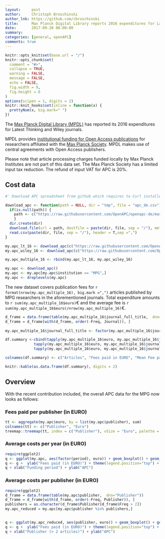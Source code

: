```yaml
---
layout:     post
author:     Christoph Broschinski
author_lnk: https://github.com/cbroschinski
title:      Max Planck Digital Library reports 2016 expenditures for Latest Thinking and Wiley journals
date:       2017-09-20 08:00:00
summary:    
categories: [general, openAPC]
comments: true
---
```



```r
knitr::opts_knit$set(base.url = "/")
knitr::opts_chunk$set(
  comment = "#>",
  collapse = TRUE,
  warning = FALSE, 
  message = FALSE,
  echo = FALSE,
  fig.width = 9,
  fig.height = 6
)
options(scipen = 1, digits = 2)
knitr::knit_hooks$set(inline = function(x) {
  prettyNum(x, big.mark=" ")
})
```

The [Max Planck Digital Library (MPDL)](https://www.mpdl.mpg.de/en/) has reported its 2016 expenditures for Latest Thinking and Wiley journals.

MPDL provides [institutional funding for Open Access publications](https://www.mpdl.mpg.de/en/?id=50:open-access-publishing&catid=17:open-access) for researchers affiliated with the [Max Planck Society](http://www.mpg.de/en). MPDL makes use of central agreements with Open Access publishers.

Please note that article processing charges funded locally by Max Planck Institutes are not part of this data set. The Max Planck Society has a limited input tax reduction. The refund of input VAT for APC is 20%.

## Cost data

```r
#' Download APC spreadsheet from github which requires to Curl installed

download_apc <- function(path = NULL, dir = "tmp", file = "apc_de.csv"){
  if(is.null(path)) {
    path <- c("https://raw.githubusercontent.com/OpenAPC/openapc-de/master/data/apc_de.csv")
    } 
  dir.create(dir) 
  download.file(url = path, destfile = paste(dir, file, sep = "/"), method = "curl")
  read.csv(paste(dir, file, sep = "/"), header = T,sep =",")
}

my.apc_lt_16 <- download_apc(c("https://raw.githubusercontent.com/OpenAPC/openapc-de/master/data/mpg/openapc_mpg_lt_2016_enriched.csv"))
my.apc_wiley_16 <- download_apc(c("https://raw.githubusercontent.com/OpenAPC/openapc-de/master/data/mpg/openapc_mpg_wiley_2016_enriched.csv"))

my.apc_multiple_16 <- rbind(my.apc_lt_16, my.apc_wiley_16)

my.apc <- download_apc()
my.apc <- my.apc[my.apc$institution == "MPG",]
my.apc <- droplevels(my.apc)

```

The new dataset covers publication fees for `r format(nrow(my.apc_multiple_16), big.mark =",")` articles published by MPG researchers in the aforementioned journals. Total expenditure amounts to `r sum(my.apc_multiple_16$euro)`€ and the average fee is `r sum(my.apc_multiple_16$euro)/nrow(my.apc_multiple_16)`€.

```r
d_frame = data.frame(table(my.apc_multiple_16$journal_full_title,  dnn="Journal"))                 
d_frame = d_frame[with(d_frame, order(-Freq, Journal)), ]                                           
                                    
my.apc_multiple_16$journal_full_title <- factor(my.apc_multiple_16$journal_full_title, levels =  d_frame$Journal)

df.summary <-cbind(tapply(my.apc_multiple_16$euro, my.apc_multiple_16$journal_full_title, length),
             tapply(my.apc_multiple_16$euro, my.apc_multiple_16$journal_full_title, sum),
             tapply(my.apc_multiple_16$euro, my.apc_multiple_16$journal_full_title, mean))

colnames(df.summary) <- c("Articles", "Fees paid in EURO", "Mean Fee paid")

knitr::kable(as.data.frame(df.summary), digits = 2)
```

## Overview

With the recent contribution included, the overall APC data for the MPG now looks as follows:

### Fees paid per publisher (in EURO)

```r
tt <- aggregate(my.apc$euro, by = list(my.apc$publisher), sum)
colnames(tt) <- c("Publisher", "Euro")
treemap::treemap(tt, index = c("Publisher"), vSize = "Euro", palette = "Paired")
```

###  Average costs per year (in EURO)

```r
require(ggplot2)
q <- ggplot(my.apc, aes(factor(period), euro)) + geom_boxplot() + geom_point()
q <- q +  ylab("Fees paid (in EURO)") + theme(legend.position="top") + theme_bw(base_size = 18)
q + xlab("Funding period") + ylab("APC")
```

###  Average costs per publisher (in EURO)

```r
require(ggplot2)
d_frame = data.frame(table(my.apc$publisher,  dnn="Publisher"))                 
d_frame = d_frame[with(d_frame, order(-Freq, Publisher)), ]
publishers = as.character(d_frame$Publisher[d_frame$Freq > 2])
my.apc_reduced = my.apc[my.apc$publisher %in% publishers,]

  
q <- ggplot(my.apc_reduced, aes(publisher, euro)) + geom_boxplot() + geom_point()
q <- q +  ylab("Fees paid (in EURO)") + theme(legend.position="top") + theme_bw(base_size = 18) + coord_flip()
q + xlab("Publisher (> 2 articles)") + ylab("APC")
```
